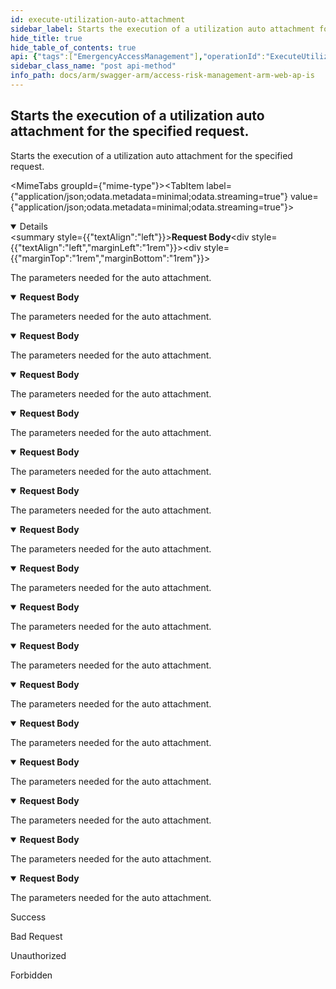 ```yaml
---
id: execute-utilization-auto-attachment
sidebar_label: Starts the execution of a utilization auto attachment for the specified request.
hide_title: true
hide_table_of_contents: true
api: {"tags":["EmergencyAccessManagement"],"operationId":"ExecuteUtilizationAutoAttachment","requestBody":{"content":{"application/json;odata.metadata=minimal;odata.streaming=true":{"schema":{"description":"The model of the auto-attachment request.","required":["eamRequestId","username"],"type":"object","properties":{"accountId":{"format":"int32","description":"The id of the account under which the request is made.","type":"integer"},"eamRequestId":{"format":"uuid","description":"The id of the EAM request to apply the auto-attachment.","type":"string"},"username":{"description":"The username of the user making the request.","type":"string"}}}},"application/json;odata.metadata=minimal;odata.streaming=false":{"schema":{"description":"The model of the auto-attachment request.","required":["eamRequestId","username"],"type":"object","properties":{"accountId":{"format":"int32","description":"The id of the account under which the request is made.","type":"integer"},"eamRequestId":{"format":"uuid","description":"The id of the EAM request to apply the auto-attachment.","type":"string"},"username":{"description":"The username of the user making the request.","type":"string"}}}},"application/json;odata.metadata=minimal":{"schema":{"description":"The model of the auto-attachment request.","required":["eamRequestId","username"],"type":"object","properties":{"accountId":{"format":"int32","description":"The id of the account under which the request is made.","type":"integer"},"eamRequestId":{"format":"uuid","description":"The id of the EAM request to apply the auto-attachment.","type":"string"},"username":{"description":"The username of the user making the request.","type":"string"}}}},"application/json;odata.metadata=full;odata.streaming=true":{"schema":{"description":"The model of the auto-attachment request.","required":["eamRequestId","username"],"type":"object","properties":{"accountId":{"format":"int32","description":"The id of the account under which the request is made.","type":"integer"},"eamRequestId":{"format":"uuid","description":"The id of the EAM request to apply the auto-attachment.","type":"string"},"username":{"description":"The username of the user making the request.","type":"string"}}}},"application/json;odata.metadata=full;odata.streaming=false":{"schema":{"description":"The model of the auto-attachment request.","required":["eamRequestId","username"],"type":"object","properties":{"accountId":{"format":"int32","description":"The id of the account under which the request is made.","type":"integer"},"eamRequestId":{"format":"uuid","description":"The id of the EAM request to apply the auto-attachment.","type":"string"},"username":{"description":"The username of the user making the request.","type":"string"}}}},"application/json;odata.metadata=full":{"schema":{"description":"The model of the auto-attachment request.","required":["eamRequestId","username"],"type":"object","properties":{"accountId":{"format":"int32","description":"The id of the account under which the request is made.","type":"integer"},"eamRequestId":{"format":"uuid","description":"The id of the EAM request to apply the auto-attachment.","type":"string"},"username":{"description":"The username of the user making the request.","type":"string"}}}},"application/json;odata.metadata=none;odata.streaming=true":{"schema":{"description":"The model of the auto-attachment request.","required":["eamRequestId","username"],"type":"object","properties":{"accountId":{"format":"int32","description":"The id of the account under which the request is made.","type":"integer"},"eamRequestId":{"format":"uuid","description":"The id of the EAM request to apply the auto-attachment.","type":"string"},"username":{"description":"The username of the user making the request.","type":"string"}}}},"application/json;odata.metadata=none;odata.streaming=false":{"schema":{"description":"The model of the auto-attachment request.","required":["eamRequestId","username"],"type":"object","properties":{"accountId":{"format":"int32","description":"The id of the account under which the request is made.","type":"integer"},"eamRequestId":{"format":"uuid","description":"The id of the EAM request to apply the auto-attachment.","type":"string"},"username":{"description":"The username of the user making the request.","type":"string"}}}},"application/json;odata.metadata=none":{"schema":{"description":"The model of the auto-attachment request.","required":["eamRequestId","username"],"type":"object","properties":{"accountId":{"format":"int32","description":"The id of the account under which the request is made.","type":"integer"},"eamRequestId":{"format":"uuid","description":"The id of the EAM request to apply the auto-attachment.","type":"string"},"username":{"description":"The username of the user making the request.","type":"string"}}}},"application/json;odata.streaming=true":{"schema":{"description":"The model of the auto-attachment request.","required":["eamRequestId","username"],"type":"object","properties":{"accountId":{"format":"int32","description":"The id of the account under which the request is made.","type":"integer"},"eamRequestId":{"format":"uuid","description":"The id of the EAM request to apply the auto-attachment.","type":"string"},"username":{"description":"The username of the user making the request.","type":"string"}}}},"application/json;odata.streaming=false":{"schema":{"description":"The model of the auto-attachment request.","required":["eamRequestId","username"],"type":"object","properties":{"accountId":{"format":"int32","description":"The id of the account under which the request is made.","type":"integer"},"eamRequestId":{"format":"uuid","description":"The id of the EAM request to apply the auto-attachment.","type":"string"},"username":{"description":"The username of the user making the request.","type":"string"}}}},"application/json":{"schema":{"description":"The model of the auto-attachment request.","required":["eamRequestId","username"],"type":"object","properties":{"accountId":{"format":"int32","description":"The id of the account under which the request is made.","type":"integer"},"eamRequestId":{"format":"uuid","description":"The id of the EAM request to apply the auto-attachment.","type":"string"},"username":{"description":"The username of the user making the request.","type":"string"}}}},"application/xml":{"schema":{"description":"The model of the auto-attachment request.","required":["eamRequestId","username"],"type":"object","properties":{"accountId":{"format":"int32","description":"The id of the account under which the request is made.","type":"integer"},"eamRequestId":{"format":"uuid","description":"The id of the EAM request to apply the auto-attachment.","type":"string"},"username":{"description":"The username of the user making the request.","type":"string"}}}},"application/prs.odatatestxx-odata":{"schema":{"description":"The model of the auto-attachment request.","required":["eamRequestId","username"],"type":"object","properties":{"accountId":{"format":"int32","description":"The id of the account under which the request is made.","type":"integer"},"eamRequestId":{"format":"uuid","description":"The id of the EAM request to apply the auto-attachment.","type":"string"},"username":{"description":"The username of the user making the request.","type":"string"}}}},"application/json-patch+json":{"schema":{"description":"The model of the auto-attachment request.","required":["eamRequestId","username"],"type":"object","properties":{"accountId":{"format":"int32","description":"The id of the account under which the request is made.","type":"integer"},"eamRequestId":{"format":"uuid","description":"The id of the EAM request to apply the auto-attachment.","type":"string"},"username":{"description":"The username of the user making the request.","type":"string"}}}},"text/json":{"schema":{"description":"The model of the auto-attachment request.","required":["eamRequestId","username"],"type":"object","properties":{"accountId":{"format":"int32","description":"The id of the account under which the request is made.","type":"integer"},"eamRequestId":{"format":"uuid","description":"The id of the EAM request to apply the auto-attachment.","type":"string"},"username":{"description":"The username of the user making the request.","type":"string"}}}},"application/*+json":{"schema":{"description":"The model of the auto-attachment request.","required":["eamRequestId","username"],"type":"object","properties":{"accountId":{"format":"int32","description":"The id of the account under which the request is made.","type":"integer"},"eamRequestId":{"format":"uuid","description":"The id of the EAM request to apply the auto-attachment.","type":"string"},"username":{"description":"The username of the user making the request.","type":"string"}}}}},"description":"The parameters needed for the auto attachment."},"responses":{"200":{"description":"Success"},"400":{"description":"Bad Request"},"401":{"description":"Unauthorized"},"403":{"description":"Forbidden"}},"description":"Starts the execution of a utilization auto attachment for the specified request.","method":"post","path":"/api/eam/utilizationAutoAttach","jsonRequestBodyExample":{"accountId":0,"eamRequestId":"3fa85f64-5717-4562-b3fc-2c963f66afa6","username":"string"},"info":{"version":"v1","title":"Access Risk Management ARM Web APIs"},"postman":{"name":"Starts the execution of a utilization auto attachment for the specified request.","description":{"type":"text/plain"},"url":{"path":["api","eam","utilizationAutoAttach"],"host":["{{baseUrl}}"],"query":[],"variable":[]},"header":[{"key":"Content-Type","value":"application/json"}],"method":"POST","body":{"mode":"raw","raw":"\"\"","options":{"raw":{"language":"json"}}}}}
sidebar_class_name: "post api-method"
info_path: docs/arm/swagger-arm/access-risk-management-arm-web-ap-is
---
```



## Starts the execution of a utilization auto attachment for the specified request.



Starts the execution of a utilization auto attachment for the specified request.

<MimeTabs groupId={"mime-type"}><TabItem label={"application/json;odata.metadata=minimal;odata.streaming=true"} value={"application/json;odata.metadata=minimal;odata.streaming=true"}><details style={{}} data-collapsed={false} open={true}><summary style={{"textAlign":"left"}}><strong>Request Body</strong></summary><div style={{"textAlign":"left","marginLeft":"1rem"}}><div style={{"marginTop":"1rem","marginBottom":"1rem"}}>

The parameters needed for the auto attachment.

</div></div><ul style={{"marginLeft":"1rem"}}><SchemaItem collapsible={false} name={"accountId"} required={false} schemaDescription={"The id of the account under which the request is made."} schemaName={"int32"} qualifierMessage={undefined} defaultValue={undefined}></SchemaItem><SchemaItem collapsible={false} name={"eamRequestId"} required={true} schemaDescription={"The id of the EAM request to apply the auto-attachment."} schemaName={"uuid"} qualifierMessage={undefined} defaultValue={undefined}></SchemaItem><SchemaItem collapsible={false} name={"username"} required={true} schemaDescription={"The username of the user making the request."} schemaName={"string"} qualifierMessage={undefined} defaultValue={undefined}></SchemaItem></ul></details></TabItem><TabItem label={"application/json;odata.metadata=minimal;odata.streaming=false"} value={"application/json;odata.metadata=minimal;odata.streaming=false"}><details style={{}} data-collapsed={false} open={true}><summary style={{"textAlign":"left"}}><strong>Request Body</strong></summary><div style={{"textAlign":"left","marginLeft":"1rem"}}><div style={{"marginTop":"1rem","marginBottom":"1rem"}}>

The parameters needed for the auto attachment.

</div></div><ul style={{"marginLeft":"1rem"}}><SchemaItem collapsible={false} name={"accountId"} required={false} schemaDescription={"The id of the account under which the request is made."} schemaName={"int32"} qualifierMessage={undefined} defaultValue={undefined}></SchemaItem><SchemaItem collapsible={false} name={"eamRequestId"} required={true} schemaDescription={"The id of the EAM request to apply the auto-attachment."} schemaName={"uuid"} qualifierMessage={undefined} defaultValue={undefined}></SchemaItem><SchemaItem collapsible={false} name={"username"} required={true} schemaDescription={"The username of the user making the request."} schemaName={"string"} qualifierMessage={undefined} defaultValue={undefined}></SchemaItem></ul></details></TabItem><TabItem label={"application/json;odata.metadata=minimal"} value={"application/json;odata.metadata=minimal"}><details style={{}} data-collapsed={false} open={true}><summary style={{"textAlign":"left"}}><strong>Request Body</strong></summary><div style={{"textAlign":"left","marginLeft":"1rem"}}><div style={{"marginTop":"1rem","marginBottom":"1rem"}}>

The parameters needed for the auto attachment.

</div></div><ul style={{"marginLeft":"1rem"}}><SchemaItem collapsible={false} name={"accountId"} required={false} schemaDescription={"The id of the account under which the request is made."} schemaName={"int32"} qualifierMessage={undefined} defaultValue={undefined}></SchemaItem><SchemaItem collapsible={false} name={"eamRequestId"} required={true} schemaDescription={"The id of the EAM request to apply the auto-attachment."} schemaName={"uuid"} qualifierMessage={undefined} defaultValue={undefined}></SchemaItem><SchemaItem collapsible={false} name={"username"} required={true} schemaDescription={"The username of the user making the request."} schemaName={"string"} qualifierMessage={undefined} defaultValue={undefined}></SchemaItem></ul></details></TabItem><TabItem label={"application/json;odata.metadata=full;odata.streaming=true"} value={"application/json;odata.metadata=full;odata.streaming=true"}><details style={{}} data-collapsed={false} open={true}><summary style={{"textAlign":"left"}}><strong>Request Body</strong></summary><div style={{"textAlign":"left","marginLeft":"1rem"}}><div style={{"marginTop":"1rem","marginBottom":"1rem"}}>

The parameters needed for the auto attachment.

</div></div><ul style={{"marginLeft":"1rem"}}><SchemaItem collapsible={false} name={"accountId"} required={false} schemaDescription={"The id of the account under which the request is made."} schemaName={"int32"} qualifierMessage={undefined} defaultValue={undefined}></SchemaItem><SchemaItem collapsible={false} name={"eamRequestId"} required={true} schemaDescription={"The id of the EAM request to apply the auto-attachment."} schemaName={"uuid"} qualifierMessage={undefined} defaultValue={undefined}></SchemaItem><SchemaItem collapsible={false} name={"username"} required={true} schemaDescription={"The username of the user making the request."} schemaName={"string"} qualifierMessage={undefined} defaultValue={undefined}></SchemaItem></ul></details></TabItem><TabItem label={"application/json;odata.metadata=full;odata.streaming=false"} value={"application/json;odata.metadata=full;odata.streaming=false"}><details style={{}} data-collapsed={false} open={true}><summary style={{"textAlign":"left"}}><strong>Request Body</strong></summary><div style={{"textAlign":"left","marginLeft":"1rem"}}><div style={{"marginTop":"1rem","marginBottom":"1rem"}}>

The parameters needed for the auto attachment.

</div></div><ul style={{"marginLeft":"1rem"}}><SchemaItem collapsible={false} name={"accountId"} required={false} schemaDescription={"The id of the account under which the request is made."} schemaName={"int32"} qualifierMessage={undefined} defaultValue={undefined}></SchemaItem><SchemaItem collapsible={false} name={"eamRequestId"} required={true} schemaDescription={"The id of the EAM request to apply the auto-attachment."} schemaName={"uuid"} qualifierMessage={undefined} defaultValue={undefined}></SchemaItem><SchemaItem collapsible={false} name={"username"} required={true} schemaDescription={"The username of the user making the request."} schemaName={"string"} qualifierMessage={undefined} defaultValue={undefined}></SchemaItem></ul></details></TabItem><TabItem label={"application/json;odata.metadata=full"} value={"application/json;odata.metadata=full"}><details style={{}} data-collapsed={false} open={true}><summary style={{"textAlign":"left"}}><strong>Request Body</strong></summary><div style={{"textAlign":"left","marginLeft":"1rem"}}><div style={{"marginTop":"1rem","marginBottom":"1rem"}}>

The parameters needed for the auto attachment.

</div></div><ul style={{"marginLeft":"1rem"}}><SchemaItem collapsible={false} name={"accountId"} required={false} schemaDescription={"The id of the account under which the request is made."} schemaName={"int32"} qualifierMessage={undefined} defaultValue={undefined}></SchemaItem><SchemaItem collapsible={false} name={"eamRequestId"} required={true} schemaDescription={"The id of the EAM request to apply the auto-attachment."} schemaName={"uuid"} qualifierMessage={undefined} defaultValue={undefined}></SchemaItem><SchemaItem collapsible={false} name={"username"} required={true} schemaDescription={"The username of the user making the request."} schemaName={"string"} qualifierMessage={undefined} defaultValue={undefined}></SchemaItem></ul></details></TabItem><TabItem label={"application/json;odata.metadata=none;odata.streaming=true"} value={"application/json;odata.metadata=none;odata.streaming=true"}><details style={{}} data-collapsed={false} open={true}><summary style={{"textAlign":"left"}}><strong>Request Body</strong></summary><div style={{"textAlign":"left","marginLeft":"1rem"}}><div style={{"marginTop":"1rem","marginBottom":"1rem"}}>

The parameters needed for the auto attachment.

</div></div><ul style={{"marginLeft":"1rem"}}><SchemaItem collapsible={false} name={"accountId"} required={false} schemaDescription={"The id of the account under which the request is made."} schemaName={"int32"} qualifierMessage={undefined} defaultValue={undefined}></SchemaItem><SchemaItem collapsible={false} name={"eamRequestId"} required={true} schemaDescription={"The id of the EAM request to apply the auto-attachment."} schemaName={"uuid"} qualifierMessage={undefined} defaultValue={undefined}></SchemaItem><SchemaItem collapsible={false} name={"username"} required={true} schemaDescription={"The username of the user making the request."} schemaName={"string"} qualifierMessage={undefined} defaultValue={undefined}></SchemaItem></ul></details></TabItem><TabItem label={"application/json;odata.metadata=none;odata.streaming=false"} value={"application/json;odata.metadata=none;odata.streaming=false"}><details style={{}} data-collapsed={false} open={true}><summary style={{"textAlign":"left"}}><strong>Request Body</strong></summary><div style={{"textAlign":"left","marginLeft":"1rem"}}><div style={{"marginTop":"1rem","marginBottom":"1rem"}}>

The parameters needed for the auto attachment.

</div></div><ul style={{"marginLeft":"1rem"}}><SchemaItem collapsible={false} name={"accountId"} required={false} schemaDescription={"The id of the account under which the request is made."} schemaName={"int32"} qualifierMessage={undefined} defaultValue={undefined}></SchemaItem><SchemaItem collapsible={false} name={"eamRequestId"} required={true} schemaDescription={"The id of the EAM request to apply the auto-attachment."} schemaName={"uuid"} qualifierMessage={undefined} defaultValue={undefined}></SchemaItem><SchemaItem collapsible={false} name={"username"} required={true} schemaDescription={"The username of the user making the request."} schemaName={"string"} qualifierMessage={undefined} defaultValue={undefined}></SchemaItem></ul></details></TabItem><TabItem label={"application/json;odata.metadata=none"} value={"application/json;odata.metadata=none"}><details style={{}} data-collapsed={false} open={true}><summary style={{"textAlign":"left"}}><strong>Request Body</strong></summary><div style={{"textAlign":"left","marginLeft":"1rem"}}><div style={{"marginTop":"1rem","marginBottom":"1rem"}}>

The parameters needed for the auto attachment.

</div></div><ul style={{"marginLeft":"1rem"}}><SchemaItem collapsible={false} name={"accountId"} required={false} schemaDescription={"The id of the account under which the request is made."} schemaName={"int32"} qualifierMessage={undefined} defaultValue={undefined}></SchemaItem><SchemaItem collapsible={false} name={"eamRequestId"} required={true} schemaDescription={"The id of the EAM request to apply the auto-attachment."} schemaName={"uuid"} qualifierMessage={undefined} defaultValue={undefined}></SchemaItem><SchemaItem collapsible={false} name={"username"} required={true} schemaDescription={"The username of the user making the request."} schemaName={"string"} qualifierMessage={undefined} defaultValue={undefined}></SchemaItem></ul></details></TabItem><TabItem label={"application/json;odata.streaming=true"} value={"application/json;odata.streaming=true"}><details style={{}} data-collapsed={false} open={true}><summary style={{"textAlign":"left"}}><strong>Request Body</strong></summary><div style={{"textAlign":"left","marginLeft":"1rem"}}><div style={{"marginTop":"1rem","marginBottom":"1rem"}}>

The parameters needed for the auto attachment.

</div></div><ul style={{"marginLeft":"1rem"}}><SchemaItem collapsible={false} name={"accountId"} required={false} schemaDescription={"The id of the account under which the request is made."} schemaName={"int32"} qualifierMessage={undefined} defaultValue={undefined}></SchemaItem><SchemaItem collapsible={false} name={"eamRequestId"} required={true} schemaDescription={"The id of the EAM request to apply the auto-attachment."} schemaName={"uuid"} qualifierMessage={undefined} defaultValue={undefined}></SchemaItem><SchemaItem collapsible={false} name={"username"} required={true} schemaDescription={"The username of the user making the request."} schemaName={"string"} qualifierMessage={undefined} defaultValue={undefined}></SchemaItem></ul></details></TabItem><TabItem label={"application/json;odata.streaming=false"} value={"application/json;odata.streaming=false"}><details style={{}} data-collapsed={false} open={true}><summary style={{"textAlign":"left"}}><strong>Request Body</strong></summary><div style={{"textAlign":"left","marginLeft":"1rem"}}><div style={{"marginTop":"1rem","marginBottom":"1rem"}}>

The parameters needed for the auto attachment.

</div></div><ul style={{"marginLeft":"1rem"}}><SchemaItem collapsible={false} name={"accountId"} required={false} schemaDescription={"The id of the account under which the request is made."} schemaName={"int32"} qualifierMessage={undefined} defaultValue={undefined}></SchemaItem><SchemaItem collapsible={false} name={"eamRequestId"} required={true} schemaDescription={"The id of the EAM request to apply the auto-attachment."} schemaName={"uuid"} qualifierMessage={undefined} defaultValue={undefined}></SchemaItem><SchemaItem collapsible={false} name={"username"} required={true} schemaDescription={"The username of the user making the request."} schemaName={"string"} qualifierMessage={undefined} defaultValue={undefined}></SchemaItem></ul></details></TabItem><TabItem label={"application/json"} value={"application/json"}><details style={{}} data-collapsed={false} open={true}><summary style={{"textAlign":"left"}}><strong>Request Body</strong></summary><div style={{"textAlign":"left","marginLeft":"1rem"}}><div style={{"marginTop":"1rem","marginBottom":"1rem"}}>

The parameters needed for the auto attachment.

</div></div><ul style={{"marginLeft":"1rem"}}><SchemaItem collapsible={false} name={"accountId"} required={false} schemaDescription={"The id of the account under which the request is made."} schemaName={"int32"} qualifierMessage={undefined} defaultValue={undefined}></SchemaItem><SchemaItem collapsible={false} name={"eamRequestId"} required={true} schemaDescription={"The id of the EAM request to apply the auto-attachment."} schemaName={"uuid"} qualifierMessage={undefined} defaultValue={undefined}></SchemaItem><SchemaItem collapsible={false} name={"username"} required={true} schemaDescription={"The username of the user making the request."} schemaName={"string"} qualifierMessage={undefined} defaultValue={undefined}></SchemaItem></ul></details></TabItem><TabItem label={"application/xml"} value={"application/xml"}><details style={{}} data-collapsed={false} open={true}><summary style={{"textAlign":"left"}}><strong>Request Body</strong></summary><div style={{"textAlign":"left","marginLeft":"1rem"}}><div style={{"marginTop":"1rem","marginBottom":"1rem"}}>

The parameters needed for the auto attachment.

</div></div><ul style={{"marginLeft":"1rem"}}><SchemaItem collapsible={false} name={"accountId"} required={false} schemaDescription={"The id of the account under which the request is made."} schemaName={"int32"} qualifierMessage={undefined} defaultValue={undefined}></SchemaItem><SchemaItem collapsible={false} name={"eamRequestId"} required={true} schemaDescription={"The id of the EAM request to apply the auto-attachment."} schemaName={"uuid"} qualifierMessage={undefined} defaultValue={undefined}></SchemaItem><SchemaItem collapsible={false} name={"username"} required={true} schemaDescription={"The username of the user making the request."} schemaName={"string"} qualifierMessage={undefined} defaultValue={undefined}></SchemaItem></ul></details></TabItem><TabItem label={"application/prs.odatatestxx-odata"} value={"application/prs.odatatestxx-odata"}><details style={{}} data-collapsed={false} open={true}><summary style={{"textAlign":"left"}}><strong>Request Body</strong></summary><div style={{"textAlign":"left","marginLeft":"1rem"}}><div style={{"marginTop":"1rem","marginBottom":"1rem"}}>

The parameters needed for the auto attachment.

</div></div><ul style={{"marginLeft":"1rem"}}><SchemaItem collapsible={false} name={"accountId"} required={false} schemaDescription={"The id of the account under which the request is made."} schemaName={"int32"} qualifierMessage={undefined} defaultValue={undefined}></SchemaItem><SchemaItem collapsible={false} name={"eamRequestId"} required={true} schemaDescription={"The id of the EAM request to apply the auto-attachment."} schemaName={"uuid"} qualifierMessage={undefined} defaultValue={undefined}></SchemaItem><SchemaItem collapsible={false} name={"username"} required={true} schemaDescription={"The username of the user making the request."} schemaName={"string"} qualifierMessage={undefined} defaultValue={undefined}></SchemaItem></ul></details></TabItem><TabItem label={"application/json-patch+json"} value={"application/json-patch+json"}><details style={{}} data-collapsed={false} open={true}><summary style={{"textAlign":"left"}}><strong>Request Body</strong></summary><div style={{"textAlign":"left","marginLeft":"1rem"}}><div style={{"marginTop":"1rem","marginBottom":"1rem"}}>

The parameters needed for the auto attachment.

</div></div><ul style={{"marginLeft":"1rem"}}><SchemaItem collapsible={false} name={"accountId"} required={false} schemaDescription={"The id of the account under which the request is made."} schemaName={"int32"} qualifierMessage={undefined} defaultValue={undefined}></SchemaItem><SchemaItem collapsible={false} name={"eamRequestId"} required={true} schemaDescription={"The id of the EAM request to apply the auto-attachment."} schemaName={"uuid"} qualifierMessage={undefined} defaultValue={undefined}></SchemaItem><SchemaItem collapsible={false} name={"username"} required={true} schemaDescription={"The username of the user making the request."} schemaName={"string"} qualifierMessage={undefined} defaultValue={undefined}></SchemaItem></ul></details></TabItem><TabItem label={"text/json"} value={"text/json"}><details style={{}} data-collapsed={false} open={true}><summary style={{"textAlign":"left"}}><strong>Request Body</strong></summary><div style={{"textAlign":"left","marginLeft":"1rem"}}><div style={{"marginTop":"1rem","marginBottom":"1rem"}}>

The parameters needed for the auto attachment.

</div></div><ul style={{"marginLeft":"1rem"}}><SchemaItem collapsible={false} name={"accountId"} required={false} schemaDescription={"The id of the account under which the request is made."} schemaName={"int32"} qualifierMessage={undefined} defaultValue={undefined}></SchemaItem><SchemaItem collapsible={false} name={"eamRequestId"} required={true} schemaDescription={"The id of the EAM request to apply the auto-attachment."} schemaName={"uuid"} qualifierMessage={undefined} defaultValue={undefined}></SchemaItem><SchemaItem collapsible={false} name={"username"} required={true} schemaDescription={"The username of the user making the request."} schemaName={"string"} qualifierMessage={undefined} defaultValue={undefined}></SchemaItem></ul></details></TabItem><TabItem label={"application/*+json"} value={"application/*+json"}><details style={{}} data-collapsed={false} open={true}><summary style={{"textAlign":"left"}}><strong>Request Body</strong></summary><div style={{"textAlign":"left","marginLeft":"1rem"}}><div style={{"marginTop":"1rem","marginBottom":"1rem"}}>

The parameters needed for the auto attachment.

</div></div><ul style={{"marginLeft":"1rem"}}><SchemaItem collapsible={false} name={"accountId"} required={false} schemaDescription={"The id of the account under which the request is made."} schemaName={"int32"} qualifierMessage={undefined} defaultValue={undefined}></SchemaItem><SchemaItem collapsible={false} name={"eamRequestId"} required={true} schemaDescription={"The id of the EAM request to apply the auto-attachment."} schemaName={"uuid"} qualifierMessage={undefined} defaultValue={undefined}></SchemaItem><SchemaItem collapsible={false} name={"username"} required={true} schemaDescription={"The username of the user making the request."} schemaName={"string"} qualifierMessage={undefined} defaultValue={undefined}></SchemaItem></ul></details></TabItem></MimeTabs><div><ApiTabs><TabItem label={"200"} value={"200"}><div>

Success

</div><div></div></TabItem><TabItem label={"400"} value={"400"}><div>

Bad Request

</div><div></div></TabItem><TabItem label={"401"} value={"401"}><div>

Unauthorized

</div><div></div></TabItem><TabItem label={"403"} value={"403"}><div>

Forbidden

</div><div></div></TabItem></ApiTabs></div>
      